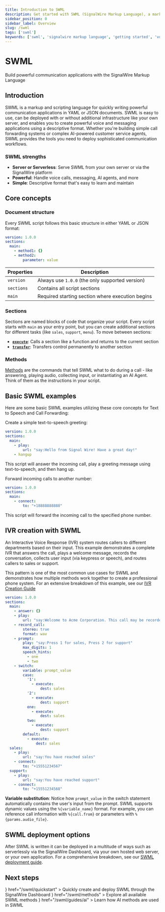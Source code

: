 ```yaml
---
title: Introduction to SWML
description: Get started with SWML (SignalWire Markup Language), a markup and scripting language for quickly writing powerful communication applications in YAML or JSON documents.
sidebar_position: 0
sidebar_label: Overview
slug: /swml
tags: ['swml']
keywords: ['swml', 'signalwire markup language', 'getting started', 'voice applications', 'yaml', 'json']
---
```



# SWML

<Subtitle>Build powerful communication applications with the SignalWire Markup Language</Subtitle>


## Introduction

SWML is a markup and scripting language for quickly writing powerful communication applications in YAML or JSON documents. 
SWML is easy to use, can be deployed with or without additional infrastructure like your own server, and enables you to create powerful voice and messaging applications using a descriptive format. 
Whether you're building simple call forwarding systems or complex AI-powered customer service agents, SWML provides the tools you need to deploy sophisticated communication workflows. 

### SWML strengths

- **Server or Serverless**: Serve SWML from your own server or via the SignalWire platform
- **Powerful**: Handle voice calls, messaging, AI agents, and more
- **Simple**: Descriptive format that's easy to learn and maintain


## Core concepts

### Document structure

Every SWML script follows this basic structure in either YAML or JSON format:

```yaml andJson
version: 1.0.0
sections:
  main:
    - method1: {}
    - method2:
        parameter: value
```

| Properties | Description |
|-----------|-------------|
| `version` | Always use `1.0.0` (the only supported version) |
| `sections` | Contains all script sections |
| `main` | Required starting section where execution begins |


### Sections

Sections are named blocks of code that organize your script. Every script starts with `main` as your entry point, but you can create additional sections for different tasks (like `sales`, `support`, `menu`). To move between sections:

- **[`execute`](/swml/methods/execute)**: Calls a section like a function and returns to the current section
- **[`transfer`](/swml/methods/transfer)**: Transfers control permanently to another section

### Methods

[Methods](swml/methods) are the commands that tell SWML what to do during a call - 
like answering, playing audio, collecting input, or instantiating an AI Agent. 
Think of them as the instructions in your script.


## Basic SWML examples

Here are some basic SWML examples utilizing these core concepts for Text to Speech and Call Forwarding:

<Tabs>
<TabItem value="text-to-speech" label="Text to Speech">

Create a simple text-to-speech greeting:

```yaml andJson
version: 1.0.0
sections:
  main:
    - play:
        url: "say:Hello from Signal Wire! Have a great day!"
    - hangup
```

This script will answer the incoming call, play a greeting message using text-to-speech, and then hang up.

</TabItem>
<TabItem value="call-forwarding" label="Call Forwarding">

Forward incoming calls to another number:

```yaml andJson
version: 1.0.0
sections:
  main:
    - connect:
        to: "+18888888888"
```

This script will forward the incoming call to the specified phone number.

</TabItem>
</Tabs>


## IVR creation with SWML

An Interactive Voice Response (IVR) system routes callers to different departments based on their input. 
This example demonstrates a complete IVR that answers the call, plays a welcome message, records the conversation, collects user input (via keypress or speech), and routes callers to sales or support. 

This pattern is one of the most common use cases for SWML and demonstrates how multiple methods work together to create a professional phone system.
For an extensive breakdown of this example, see our [IVR Creation Guide](/swml/guides/creating_ivr)

```yaml andJson
version: 1.0.0
sections:
  main:
    - answer: {}
    - play:
        url: "say:Welcome to Acme Corporation. This call may be recorded."
    - record_call:
        stereo: true
        format: wav
    - prompt:
        play: "say:Press 1 for sales, Press 2 for support"
        max_digits: 1
        speech_hints:
          - one
          - two
    - switch:
        variable: prompt_value
        case:
          '1':
            - execute:
                dest: sales
          '2':
            - execute:
                dest: support
          one:
            - execute:
                dest: sales
          two:
            - execute:
                dest: support
        default:
          - execute:
              dest: sales
  sales:
    - play:
        url: "say:You have reached sales"
    - connect:
        to: "+15551234567"
  support:
    - play:
        url: "say:You have reached support"
    - connect:
        to: "+15551234568"
```

**Variable substitution**: Notice how `prompt_value` in the switch statement automatically contains the user's input from the prompt. SWML supports dynamic values using the `%{variable_name}` format. For example, you can reference call information with `%{call.from}` or parameters with `%{params.audio_file}`.

## SWML deployment options

After SWML is written it can be deployed in a multitude of ways such as serverlessly via the SignalWire Dashboard, via your own hosted web server, or your own application.
For a comprehensive breakdown, see our [SWML deployment guide](/swml/guides/deployment).


## Next steps

  <CardGroup cols={3}>
    <Card
      title="Quickstart"
      icon={<MdAutoAwesome />}
      href="/swml/quickstart"
    >
      Quickly create and deploy SWML through the SignalWire Dashboard
    </Card>
    <Card
      title="Methods reference"
      icon={<MdCode />}
      href="/swml/methods"
    >
      Explore all available SWML methods
    </Card>
    <Card
      title="AI guides"
      icon={<MdSmartToy />}
      href="/swml/guides/ai"
    >
      Learn how AI methods are used in SWML
    </Card>
  </CardGroup>

